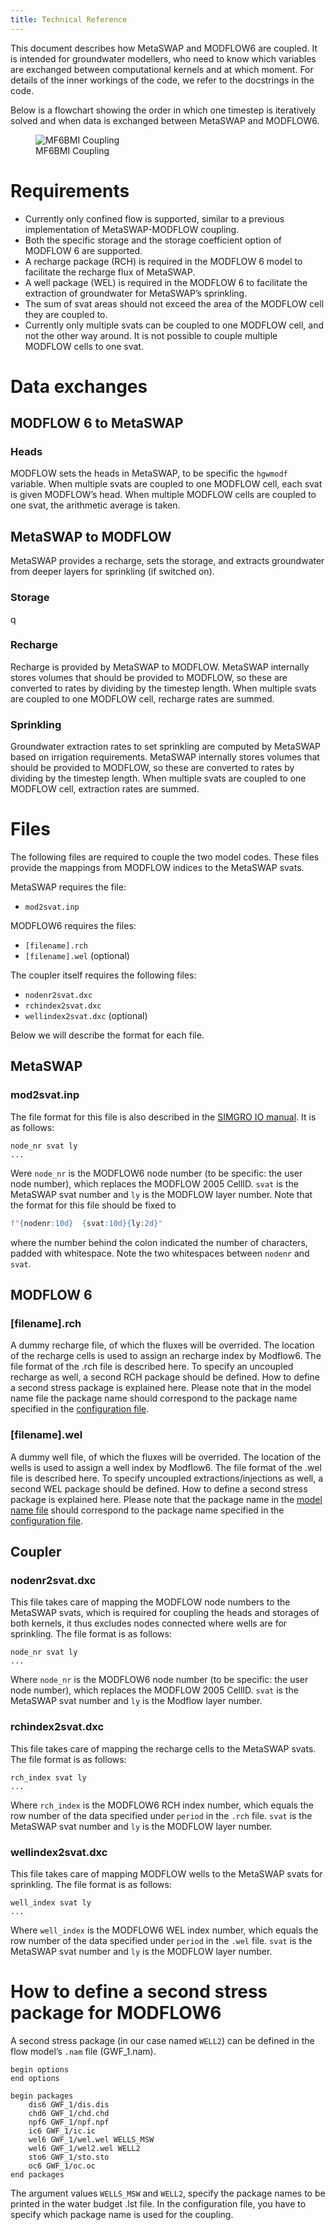 ```yaml
---
title: Technical Reference
---
```



This document describes how MetaSWAP and MODFLOW6 are coupled. It is intended
for groundwater modellers, who need to know which variables are exchanged
between computational kernels and at which moment. For details of the inner
workings of the code, we refer to the docstrings in the code.

Below is a flowchart showing the order in which one timestep is iteratively solved and when data is exchanged between MetaSWAP and MODFLOW6.

![MF6BMI Coupling](./figures/coupler/MF6BMI_coupling.png)

# Requirements

- Currently only confined flow is supported, similar to a previous
  implementation of MetaSWAP-MODFLOW coupling.
- Both the specific storage and the storage coefficient option of MODFLOW 6 are supported.
- A recharge package (RCH) is required in the MODFLOW 6 model to facilitate the recharge flux of MetaSWAP.
- A well package (WEL) is required in the MODFLOW 6 to facilitate the extraction of groundwater for MetaSWAP's sprinkling.
- The sum of svat areas should not exceed the area of the MODFLOW cell they are coupled to.
- Currently only multiple svats can be coupled to one MODFLOW cell, and not the other way around. It is not possible to couple multiple MODFLOW cells to one svat.

# Data exchanges

## MODFLOW 6 to MetaSWAP

### Heads

MODFLOW sets the heads in MetaSWAP, to be specific the `hgwmodf` variable. When
multiple svats are coupled to one MODFLOW cell, each svat is given MODFLOW's
head. When multiple MODFLOW cells are coupled to one svat, the arithmetic
average is taken.

## MetaSWAP to MODFLOW

MetaSWAP provides a recharge, sets the storage, and extracts groundwater from deeper layers for sprinkling (if switched on).

### Storage
q

### Recharge

Recharge is provided by MetaSWAP to MODFLOW. MetaSWAP internally stores volumes
that should be provided to MODFLOW, so these are converted to rates by dividing
by the timestep length. When multiple svats are coupled to one MODFLOW cell,
recharge rates are summed.

### Sprinkling

Groundwater extraction rates to set sprinkling are computed by MetaSWAP based on
irrigation requirements. MetaSWAP internally stores volumes that should be
provided to MODFLOW, so these are converted to rates by dividing by the timestep
length. When multiple svats are coupled to one MODFLOW cell, extraction rates
are summed.

# Files

The following files are required to couple the two model codes. These files provide the mappings from MODFLOW indices to the MetaSWAP svats.

MetaSWAP requires the file:

-  `mod2svat.inp`

MODFLOW6 requires the files:

-  `[filename].rch`
-  `[filename].wel` (optional)

The coupler itself requires the following files:

-  `nodenr2svat.dxc`
-  `rchindex2svat.dxc`
-  `wellindex2svat.dxc` (optional)

Below we will describe the format for each file.

## MetaSWAP

### mod2svat.inp

The file format for this file is also described in the [SIMGRO IO manual](ftp://ftp.wur.nl/simgro/doc/Report_913_3_V8_0_0_7.pdf).
It is as follows:

```
node_nr svat ly
...
```

Were `node_nr` is the MODFLOW6 node number (to be specific: the user node
number), which replaces the MODFLOW 2005 CellID. `svat` is the MetaSWAP svat
number and `ly` is the MODFLOW layer number. Note that the format for this file
should be fixed to

```python
f"{nodenr:10d}  {svat:10d}{ly:2d}"
```

where the number behind the colon indicated the number of characters, padded with whitespace.
Note the two whitespaces between `nodenr` and `svat`.


## MODFLOW 6

### [filename].rch

A dummy recharge file, of which the fluxes will be overrided. The location of
the recharge cells is used to assign an recharge index by Modflow6. The file
format of the .rch file is described here. To specify an uncoupled recharge as
well, a second RCH package should be defined. How to define a second stress
package is explained here. Please note that in the model name file the package
name should correspond to the package name specified in the
[configuration file](./coupler_metamod_config.qmd).

### [filename].wel

A dummy well file, of which the fluxes will be overrided. The location of the
wells is used to assign a well index by Modflow6. The file format of the .wel
file is described here. To specify uncoupled extractions/injections as well, a
second WEL package should be defined. How to define a second stress package is
explained here. Please note that the package name in the
[model name file](https://modflow6.readthedocs.io/en/latest/_mf6io/gwf-nam.html#block-packages)
should correspond to the package name specified in the
[configuration file](./coupler_metamod_config.qmd).

## Coupler

### nodenr2svat.dxc

This file takes care of mapping the MODFLOW node numbers to the MetaSWAP svats,
which is required for coupling the heads and storages of both kernels, it thus
excludes nodes connected where wells are for sprinkling. The file format is as
follows:

```
node_nr svat ly
...
```

Where `node_nr` is the MODFLOW6 node number (to be specific: the user node
number), which replaces the MODFLOW 2005 CellID. `svat` is the MetaSWAP svat
number and `ly` is the Modflow layer number.


### rchindex2svat.dxc

This file takes care of mapping the recharge cells to the MetaSWAP svats. 
The file format is as follows:

```
rch_index svat ly
...
```


Where `rch_index` is the MODFLOW6 RCH index number, which equals the row number
of the data specified under `period` in the `.rch` file. `svat` is the MetaSWAP
svat number and `ly` is the MODFLOW layer number.

### wellindex2svat.dxc

This file takes care of mapping MODFLOW wells to the MetaSWAP svats for sprinkling.
The file format is as follows:

```
well_index svat ly
...
```


Where `well_index` is the MODFLOW6 WEL index number, which equals the row number
of the data specified under `period` in the `.wel` file. `svat` is the MetaSWAP
svat number and `ly` is the MODFLOW layer number.

# How to define a second stress package for MODFLOW6

A second stress package (in our case named `WELL2`) can be defined in the flow model's `.nam` file (GWF_1.nam).

```
begin options
end options

begin packages
    dis6 GWF_1/dis.dis
    chd6 GWF_1/chd.chd
    npf6 GWF_1/npf.npf
    ic6 GWF_1/ic.ic
    wel6 GWF_1/wel.wel WELLS_MSW
    wel6 GWF_1/wel2.wel WELL2
    sto6 GWF_1/sto.sto
    oc6 GWF_1/oc.oc
end packages
```


The argument values `WELLS_MSW` and `WELL2`, specify the package names to be
printed in the water budget .lst file. In the configuration file, you have to
specify which package name is used for the coupling.
